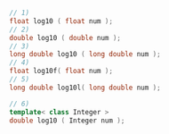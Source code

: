```cpp
// 1)
float log10 ( float num );
// 2)
double log10 ( double num );
// 3)
long double log10 ( long double num );
// 4)
float log10f( float num );
// 5)
long double log10l( long double num );
```
```cpp title="Additional Overloads"
// 6)
template< class Integer >
double log10 ( Integer num );
```